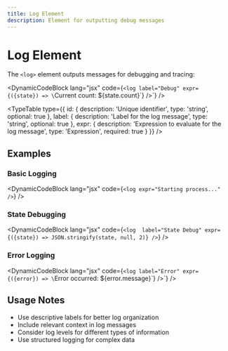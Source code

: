 ```yaml
---
title: Log Element
description: Element for outputting debug messages
---
```



# Log Element

The `<log>` element outputs messages for debugging and tracing:

<DynamicCodeBlock lang="jsx" code={`<log
  label="Debug"
  expr={({state}) => \`Current count: \${state.count}\`}
/>`} />

<TypeTable
  type={{
    id: {
      description: 'Unique identifier',
      type: 'string',
      optional: true
    },
    label: {
      description: 'Label for the log message',
      type: 'string',
      optional: true
    },
    expr: {
      description: 'Expression to evaluate for the log message',
      type: 'Expression',
      required: true
    }
  }}
/>

## Examples

### Basic Logging

<DynamicCodeBlock lang="jsx" code={`<log expr="Starting process..." />`} />

### State Debugging

<DynamicCodeBlock lang="jsx" code={`<log 
  label="State Debug"
  expr={({state}) => JSON.stringify(state, null, 2)}
/>`} />

### Error Logging

<DynamicCodeBlock lang="jsx" code={`<log
  label="Error"
  expr={({error}) => \`Error occurred: \${error.message}\`}
/>`} />

## Usage Notes

- Use descriptive labels for better log organization
- Include relevant context in log messages
- Consider log levels for different types of information
- Use structured logging for complex data

